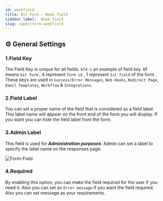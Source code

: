 ```yaml
---
id: weekfield
title: Bit Form - Week field
sidebar_label:  Week field
slug: /wpbitform-weekfield
---
```


## ⚙ General Settings 

### 1.Field Key
The Field Key is unique for all fields. `bf4-1` an example of field key. bf means `bit form` , 4 represent `form id` , 1 represent `1st field` of the form . These keys are used in `Success/Error Messages`, `Web Hooks`, `Redirect Page`, `Email Templates`, `Workflow` & `Integrations`.
### 2.Field Label
You can set a proper name of the field that is considered as a field label. This label name will appear on the front end of the form you will display. If you want you can hide the field label from the form .
### 3.Admin Label 
This field is used for **_Administration purposes_**. Admin can set a label to specify the label name on the responses page.


<Image
  src="Field-Types/Week-Field-Bit-Form"
  alt="Form-Field"
  w="1900"
  h="300"
/>

### 4.Required
By enabling this option, you can make the field required for the user if you need it. Also you can set an `Error message` if you want the field required. Also you can set message as your requirements.





<Feedback/>